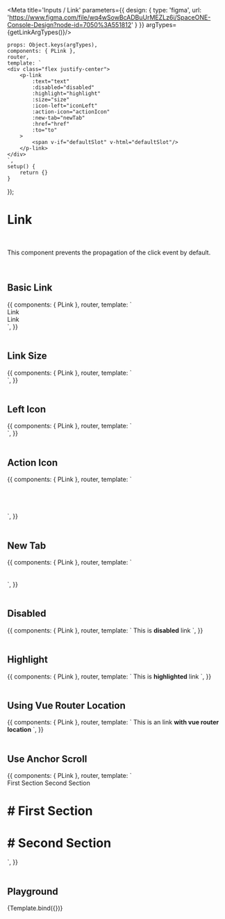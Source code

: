 

<Meta title='Inputs / Link' parameters={{
    design: {
        type: 'figma',
        url: 'https://www.figma.com/file/wq4wSowBcADBuUrMEZLz6i/SpaceONE-Console-Design?node-id=7050%3A551812'
    }
}} argTypes={getLinkArgTypes()}/>


    props: Object.keys(argTypes),
    components: { PLink },
    router,
    template: `
    <div class="flex justify-center">
        <p-link
            :text="text"
            :disabled="disabled"
            :highlight="highlight"
            :size="size"
            :icon-left="iconLeft"
            :action-icon="actionIcon"
            :new-tab="newTab"
            :href="href"
            :to="to"
        >
            <span v-if="defaultSlot" v-html="defaultSlot"/>
        </p-link>
    </div>
    `,
    setup() {
        return {}
    }
});


# Link
<br/>

This component prevents the propagation of the click event by default.

<br/>


## Basic Link

<Canvas>
    <Story name="Basic Link">
        {{
            components: { PLink },
            router,
            template: `
            <div>
                <div class="text-center flex gap-12 mb-6">
                    <p-link href="https://www.google.com" highlight>Link</p-link>
                    <p-link text="Link" href="https://www.google.com" highlight action-icon="internal-link" />
                    <p-link text="Link" href="https://www.google.com" highlight action-icon="internal-link" new-tab />
                    <p-link text="Link" href="https://www.google.com" highlight action-icon="external-link" />
                </div>
                <div class="text-center flex gap-12">
                    <p-link href="https://www.google.com">Link</p-link>
                    <p-link text="Link" href="https://www.google.com" action-icon="internal-link" />
                    <p-link text="Link" href="https://www.google.com" action-icon="internal-link" new-tab />
                    <p-link text="Link" href="https://www.google.com" action-icon="external-link" />
                </div>
            </div>
    `,
        }}
    </Story>
</Canvas>

<br/>
<br/>


## Link Size

<Canvas>
    <Story name="Link Size">
        {{
            components: { PLink },
            router,
            template: `
            <div>
                <div class="text-center flex gap-12 mb-6">
                    <p-link href="https://www.google.com" size="sm" text="sm" />
                    <p-link href="https://www.google.com" size="md" text="md" />
                    <p-link href="https://www.google.com" size="lg" text="lg" />
                </div>
                <div class="text-center flex gap-12">
                    <p-link href="https://www.google.com" action-icon="external-link" size="sm" text="sm" />
                    <p-link href="https://www.google.com" action-icon="external-link" size="md" text="md" />
                    <p-link href="https://www.google.com" action-icon="external-link" size="lg" text="lg" />
                </div>
            </div>
    `,
        }}
    </Story>
</Canvas>

<br/>
<br/>


## Left Icon

<Canvas>
    <Story name="Left Icon">
        {{
            components: { PLink },
            router,
            template: `
                <div class="grid gap-6">
                    <p-link left-icon="ic_service_plugin" href="https://www.google.com" text="left icon" />
                </div>
    `,
        }}
    </Story>
</Canvas>

<br/>
<br/>


## Action Icon

<Canvas>
    <Story name="Action Icon">
        {{
            components: { PLink },
            router,
            template: `
                <div>
                    <p-link action-icon="none" href="https://www.google.com" text="none" />
                    <br/><br/>
                    <p-link action-icon="internal-link" href="https://www.google.com" text="internal link" />
                    <br/><br/>
                    <p-link action-icon="external-link" href="https://www.google.com" text="external link" />
                </div>
    `,
        }}
    </Story>
</Canvas>

<br/>
<br/>


## New Tab

<Canvas>
    <Story name="New Tab">
        {{
            components: { PLink },
            router,
            template: `
                <div>
                    <p-link action-icon="internal-link" href="https://www.google.com" text="internal link (new tab X)" />
                    <br/><br/>
                    <p-link action-icon="internal-link" new-tab href="https://www.google.com" text="internal link (new tab O)" />
                </div>
    `,
        }}
    </Story>
</Canvas>

<br/>
<br/>

## Disabled

<Canvas>
    <Story name="Disabled">
        {{
            components: { PLink },
            router,
            template: `
            <p-link disabled href="https://www.google.com">This is <strong>disabled</strong> link</p-link>
    `,
        }}
    </Story>
</Canvas>

<br/>
<br/>


## Highlight

<Canvas>
    <Story name="Highlight">
        {{
            components: { PLink },
            router,
            template: `
            <p-link highlight href="https://www.google.com">This is <strong>highlighted</strong> link</p-link>
    `,
        }}
    </Story>
</Canvas>

<br/>
<br/>

## Using Vue Router Location

<Canvas>
    <Story name="Using Vue Router Location">
        {{
            components: { PLink },
            router,
            template: `
            <p-link :to="{path: ''}" href="https://www.google.com">This is an link <strong>with vue router location</strong></p-link>
    `,
        }}
    </Story>
</Canvas>

<br/>
<br/>

## Use Anchor Scroll

<Canvas>
    <Story name="Use Anchor Scroll">
        {{
            components: { PLink },
            router,
            template: `
            <div>
                <p-link class='block' highlight href="#first" use-anchor-scroll>First Section</p-link>
                <p-link class='block' highlight href="#second"  use-anchor-scroll>Second Section</p-link>
                <h1 id="first" class="py-8"># First Section</h1>
                <h1 id="second" class="py-8"># Second Section</h1>
            </div>
    `,
        }}
    </Story>
</Canvas>

<br/>
<br/>

## Playground

<Canvas>
    <Story name="Playground">
        {Template.bind({})}
    </Story>
</Canvas>

<ArgsTable story="Playground"/>


